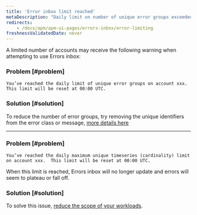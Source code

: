 ```yaml
---
title: 'Error inbox limit reached'
metaDescription: "Daily limit on number of unique error groups exceeded"
redirects: 
    - /docs/apm/apm-ui-pages/errors-inbox/error-limiting
freshnessValidatedDate: never
---
```


A limited number of accounts may receive the following warning when attempting to use Errors inbox:

### Problem [#problem]

```
You’ve reached the daily limit of unique error groups on account xxx.  This limit will be reset at 00:00 UTC.
```

### Solution [#solution]

To reduce the number of error groups, try removing the unique identifiers from the error class or message, [more details here](/docs/errors-inbox/errors-inbox/#similar-events) 

---

### Problem [#problem]

```
You’ve reached the daily maximum unique timeseries (cardinality) limit on account xxx.  This limit will be reset at 00:00 UTC.
```

When this limit is reached, Errors inbox will no longer update and errors will seem to plateau or fall off.

### Solution [#solution]

To solve this issue, [reduce the scope of your workloads](/docs/new-relic-one/use-new-relic-one/workloads/use-workloads/).


